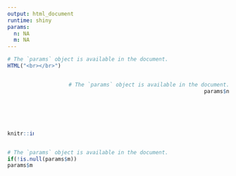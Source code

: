 ```yaml
---
output: html_document
runtime: shiny
params:
  n: NA
  m: NA
---
```

<style>
.column-left{
  float:left;
  width: 12%;
  text-align: center;
  margin-top:22%;
  font-family:dastnevis
}
.column-right{
  float:right;
  width: 88%;
  text-align: right;
}

.table{
  width:90%;
  float : left;
  text-align: left;
  font-family: dastnevis;
}

.logo{
text-align:right
font-family:dastnevis
}
</style>

<style>
h1, h2, h3, h4, h5, h6 {
  font-family:dastnevis;
  text-align:center
}
p {
  text-align:center
  font-family:dastnevis;
}
</style>


```r
# The `params` object is available in the document.
HTML("<br></br>")
```

<div class="column-left">
```r
knitr::include_graphics("logogrey.svg")
```
</div>

<div class="column-right">
```r
# The `params` object is available in the document.
params$n
```
</div>


<div class="table">
```r
# The `params` object is available in the document.
if(!is.null(params$m))
params$m
```
</div>


